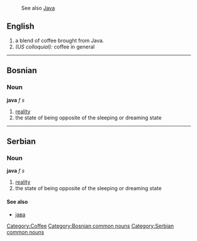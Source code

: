 :See also [[Java]]
==English==
#a blend of coffee brought from Java.
#''(US colloquial):'' coffee in general
[[Category:Coffee]]
----
==Bosnian==
===Noun===
'''java''' ''f s''
#[[reality]]
#the state of being opposite of the sleeping or dreaming state
[[Category:Bosnian common nouns]]
----
==Serbian==
===Noun===
'''java''' ''f s''
#[[reality]]
#the state of being opposite of the sleeping or dreaming state
====See also====
*[[јава]]
[[Category:Serbian common nouns]]